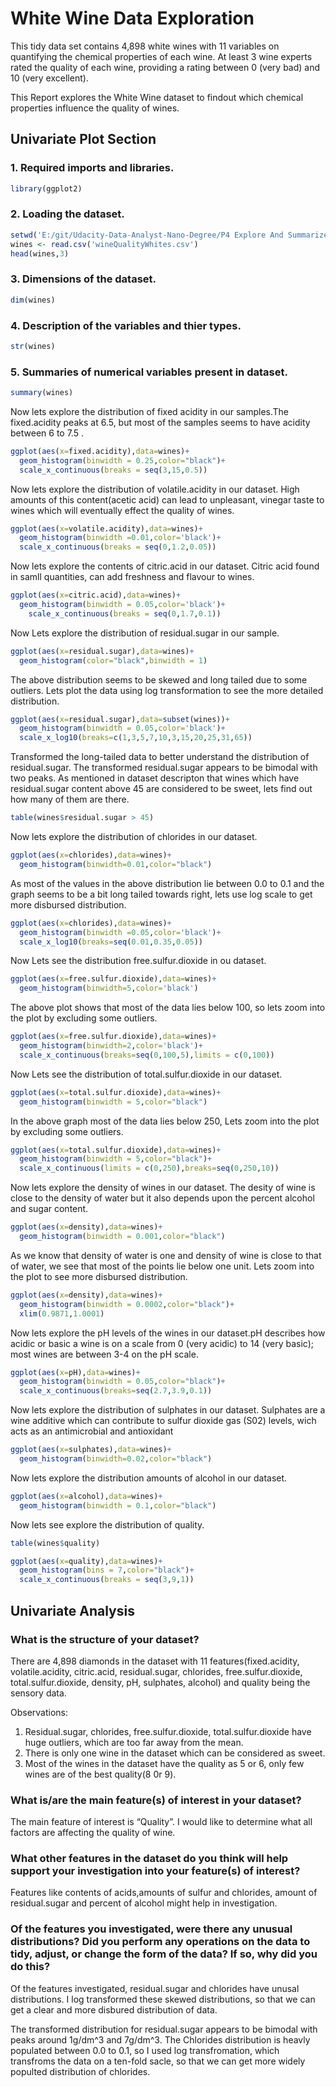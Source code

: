 White Wine Data Exploration
========================================================
This tidy data set contains 4,898 white wines with 11 variables on quantifying the chemical properties of each wine. At least 3 wine experts rated the quality of each wine, providing a rating between 0 (very bad) and 10 (very excellent).

This Report explores the White Wine dataset to findout which chemical properties influence the quality of wines.

## Univariate Plot Section

### 1. Required imports and libraries.
```{r message=FALSE, warning=FALSE}
library(ggplot2)
```

### 2. Loading the dataset.
```{r}
setwd('E:/git/Udacity-Data-Analyst-Nano-Degree/P4 Explore And Summarize Data/EDA_PROJECT_WINE_DATA_EXPLORATION')
wines <- read.csv('wineQualityWhites.csv')
head(wines,3)
```

### 3. Dimensions of the dataset.
```{r, echo=TRUE}
dim(wines)
```

### 4. Description of the variables and thier types.
```{r}
str(wines)
```

### 5. Summaries of numerical variables present in dataset. 
```{r}
summary(wines)
```

Now lets explore the distribution of fixed acidity in our samples.The fixed.acidity peaks at 6.5, but most of the samples seems to have acidity between 6 to 7.5 .
```{r}
ggplot(aes(x=fixed.acidity),data=wines)+
  geom_histogram(binwidth = 0.25,color="black")+
  scale_x_continuous(breaks = seq(3,15,0.5))
```

Now lets explore the distribution of volatile.acidity in our dataset. High amounts of this content(acetic acid) can lead to unpleasant, vinegar taste to wines which will eventually effect the quality of wines.
```{r}
ggplot(aes(x=volatile.acidity),data=wines)+
  geom_histogram(binwidth =0.01,color='black')+
  scale_x_continuous(breaks = seq(0,1.2,0.05))
```

Now lets explore the contents of citric.acid in our dataset. Citric acid found in samll quantities, can add freshness and flavour to wines.
```{r}
ggplot(aes(x=citric.acid),data=wines)+
  geom_histogram(binwidth = 0.05,color='black')+
    scale_x_continuous(breaks = seq(0,1.7,0.1))
```

Now Lets explore the distribution of residual.sugar in our sample.
```{r}
ggplot(aes(x=residual.sugar),data=wines)+
  geom_histogram(color="black",binwidth = 1)
```

The above distribution seems to be skewed and long tailed due to some outliers. Lets plot the data using log transformation to see the more detailed distribution. 
```{r}
ggplot(aes(x=residual.sugar),data=subset(wines))+
  geom_histogram(binwidth = 0.05,color='black')+
  scale_x_log10(breaks=c(1,3,5,7,10,3,15,20,25,31,65))
```

Transformed the long-tailed data to better understand the distribution of residual.sugar. The transformed residual.sugar appears to be bimodal with two peaks. As mentioned in dataset descripton that wines which have residual.sugar content above 45 are considered to be sweet, lets find out how many of them are there.
```{r}
table(wines$residual.sugar > 45)
```



Now lets explore the distribution of chlorides in our dataset.
```{r}
ggplot(aes(x=chlorides),data=wines)+
  geom_histogram(binwidth=0.01,color="black")
```

As most of the values in the above distribution lie between 0.0 to 0.1 and the graph seems to be a bit long tailed towards right, lets use log scale to get more disbursed distribution.
```{r}
ggplot(aes(x=chlorides),data=wines)+
  geom_histogram(binwidth =0.05,color='black')+
  scale_x_log10(breaks=seq(0.01,0.35,0.05))
```

Now Lets see the distribution free.sulfur.dioxide in ou dataset.
```{r}
ggplot(aes(x=free.sulfur.dioxide),data=wines)+
  geom_histogram(binwidth=5,color='black')
```

The above plot shows that most of the data lies below 100, so lets zoom into the plot by excluding some outliers.
```{r message=FALSE, warning=FALSE}
ggplot(aes(x=free.sulfur.dioxide),data=wines)+
  geom_histogram(binwidth=2,color='black')+
  scale_x_continuous(breaks=seq(0,100,5),limits = c(0,100))
```

Now Lets see the distribution of total.sulfur.dioxide in our dataset.
```{r}
ggplot(aes(x=total.sulfur.dioxide),data=wines)+
  geom_histogram(binwidth = 5,color="black")
```

In the above graph most of the data lies below 250, Lets zoom into the plot by excluding some outliers.
```{r message=FALSE, warning=FALSE}
ggplot(aes(x=total.sulfur.dioxide),data=wines)+
  geom_histogram(binwidth = 5,color="black")+
  scale_x_continuous(limits = c(0,250),breaks=seq(0,250,10))
```


Now lets explore the density of wines in our dataset. The desity of wine is close to the density of water but it also depends upon the percent alcohol and sugar content.
```{r}
ggplot(aes(x=density),data=wines)+
  geom_histogram(binwidth = 0.001,color="black")
```

As we know that density of water is one and density of wine is close to that of water, we see that most of the points lie below one unit. Lets zoom into the plot to see more disbursed distribution. 
```{r message=FALSE, warning=FALSE}
ggplot(aes(x=density),data=wines)+
  geom_histogram(binwidth = 0.0002,color="black")+
  xlim(0.9871,1.0001)
```

Now lets explore the pH levels of the wines in our dataset.pH describes how acidic or basic a wine is on a scale from 0 (very acidic) to 14 (very basic); most wines are between 3-4 on the pH scale.
```{r}
ggplot(aes(x=pH),data=wines)+
  geom_histogram(binwidth = 0.05,color="black")+
  scale_x_continuous(breaks=seq(2.7,3.9,0.1))
```

Now lets explore the distribution of sulphates in our dataset. Sulphates are a wine additive which can contribute to sulfur dioxide gas (S02) levels, wich acts as an antimicrobial and antioxidant
```{r}
ggplot(aes(x=sulphates),data=wines)+
  geom_histogram(binwidth=0.02,color="black")
```

Now lets explore the distribution amounts of alcohol in our dataset.
```{r}
ggplot(aes(x=alcohol),data=wines)+
  geom_histogram(binwidth = 0.1,color="black")
```

Now lets see explore the distribution of quality. 
```{r}
table(wines$quality)
```


```{r}
ggplot(aes(x=quality),data=wines)+
  geom_histogram(bins = 7,color="black")+
  scale_x_continuous(breaks = seq(3,9,1))
```

## Univariate Analysis

### What is the structure of your dataset?
There are 4,898 diamonds in the dataset with 11 features(fixed.acidity, volatile.acidity, citric.acid, residual.sugar, chlorides,     free.sulfur.dioxide, total.sulfur.dioxide, density, pH, sulphates, alcohol) and quality being the sensory data.

Observations:

1. Residual.sugar, chlorides, free.sulfur.dioxide, total.sulfur.dioxide have huge outliers, which are too far away from the mean.
2. There is only one wine in the dataset which can be considered as sweet.
3. Most of the wines in the dataset have the quality as 5 or 6, only few wines are of the best quality(8 0r 9).

### What is/are the main feature(s) of interest in your dataset?
The main feature of interest is "Quality". I would like to determine what all factors are affecting the quality of wine.

### What other features in the dataset do you think will help support your investigation into your feature(s) of interest?
Features like contents of acids,amounts of sulfur and chlorides, amount of residual.sugar and percent of alcohol might help in investigation.  

### Of the features you investigated, were there any unusual distributions? Did you perform any operations on the data to tidy, adjust, or change the form of the data? If so, why did you do this?

Of the features investigated, residual.sugar and chlorides have unusal distributions. I log transformed these skewed distributions, so that we can get a clear and more disbured distribution of data.

The transformed distribution for residual.sugar appears to be bimodal with peaks around 1g/dm^3 and 7g/dm^3. The Chlorides distribution is heavly populated between 0.0 to 0.1, so I used log transfromation, which transfroms the data on a ten-fold sacle, so that we can get more widely populted distribution of chlorides.     










